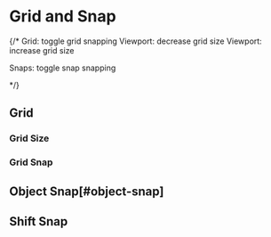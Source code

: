
# Grid and Snap
{/* 
Grid: toggle grid snapping
Viewport: decrease grid size
Viewport: increase grid size

Snaps: toggle snap snapping

 */}




## Grid

### Grid Size

### Grid Snap



## Object Snap[#object-snap]



## Shift Snap



